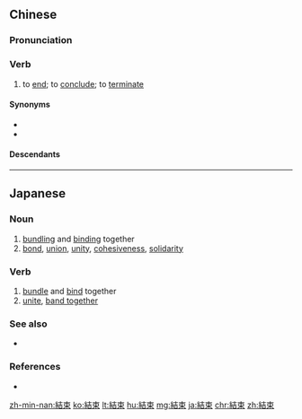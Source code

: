 {{also|结束}}
==Chinese==
{{zh-forms|s=结束}}

===Pronunciation===
{{zh-pron
|m=jiéshù
|c=git3 cuk1
|h=pfs=kiet-suk
|mn=kiat-sok
|cat=v
}}

===Verb===
{{zh-verb}}

# to [[end]]; to [[conclude]]; to [[terminate]]

====Synonyms====
* {{zh-l|了結}}
* {{zh-l|完結}}

====Descendants====
{{CJKV||けっそく|결속|kết thúc}}

----

==Japanese==
{{ja-kanjitab|けつ|k1=けっ|そく|yomi=on}}

===Noun===
{{ja-noun|けっそく}}

# [[bundling]] and [[binding]] together
# [[bond]], [[union]], [[unity]], [[cohesiveness]], [[solidarity]]

===Verb===
{{ja-verb-suru|けっそく}}

# [[bundle]] and [[bind]] together
# [[unite]], [[band together]]

===See also===
* {{ja-r|一致結束|いっちけっそく}}

===References===
* {{R:Shogakukan}}

[[zh-min-nan:結束]]
[[ko:結束]]
[[lt:結束]]
[[hu:結束]]
[[mg:結束]]
[[ja:結束]]
[[chr:結束]]
[[zh:結束]]